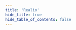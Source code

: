 ```yaml
---
title: 'Realio'
hide_title: true
hide_table_of_contents: false
---
```



<ChainLayout>
  <ChainHero
    name="Realio"
    iconUrl="img/realio-icon.svg"
    bgColor=""
    scope="mainnet"
    chainId="realionetwork_3301-1"
    nodeVersion="v1.0.2"
    token=""
    stakeUrl=""
    restakeUrl=""
    websiteUrl="https://www.realio.network/"
    githubUrl="https://github.com/realio-network"
    xUrl="https://twitter.com/realio_network"
    discordUrl="https://discord.com/invite/Nv9EUbRnKb"
  />

  <ProductLinks
    appUrl=""
    appImageUrl="img/products/"
    explorerUrl=""
    faucetUrl=""
  />

  <ToolsGrid
    chainName="realio"
    scope="mainnet"
    showInstall={true}
    showUpgrade={true}
    showGenesis={true}
    showCli={true}
    showEndpoints={true}
    showStateSync={true}
    showSnapshot={true}
    showLivePeers={true}
    showSeed={true}
    showAddressBook={true}
    showExplorersList={false}
    showPublicEndpoints={false}
    showUsefulTools={false}
    showUpgradeWatcher={false}
  />

</ChainLayout>
